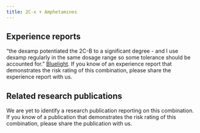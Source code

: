 ---
title: 2C-x + Amphetamines
---

## Experience reports

“the dexamp potentiated the 2C-B to a significant degree - and I use dexamp regularly in the same dosage range so some tolerance should be accounted for.” [Bluelight](https://bluelight.org/xf/threads/2cb-30mg-adderall-ir-20mg-club-night-exp-tested.776127/).
If you know of an experience report that demonstrates the risk rating of this combination, please share the experience report with us.


## Related research publications

We are yet to identify a research publication reporting on this combination. If you know of a publication that demonstrates the risk rating of this combination, please share the publication with us.
